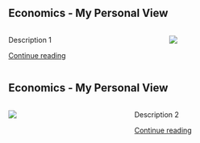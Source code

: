 ## Economics - My Personal View <!-- POST 1 -->

:::: columns 

::: {.column width="55%"}
Description 1

[Continue reading](./posts-theory/economics-personal-view.qmd)
:::

::: {.column width="5%"}
:::

:::{.column width="40%"}
![](./images/profile.jpg)
:::

::::

## Economics - My Personal View <!-- POST 2 -->

:::: columns 

::: {.column width="40%"}
![](./images/profile.jpg)
:::

::: {.column width="5%"}
:::

:::{.column width="55%"}
Description 2

[Continue reading](./posts-theory/economics-personal-view.qmd)
:::

::::